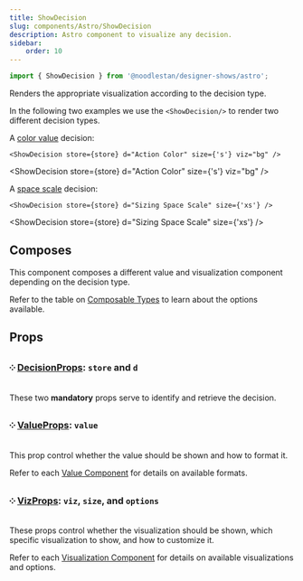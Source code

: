 ```yaml
---
title: ShowDecision
slug: components/Astro/ShowDecision
description: Astro component to visualize any decision.
sidebar:
    order: 10
---
```





```ts
import { ShowDecision } from '@noodlestan/designer-shows/astro';
```

Renders the appropriate visualization according to the decision type.

In the following two examples we use the `<ShowDecision/>` to render two different
decision types.

A [color value](/decision-models/color-value) decision:

```mdx
<ShowDecision store={store} d="Action Color" size={'s'} viz="bg" />
```

<ShowDecision store={store} d="Action Color" size={'s'} viz="bg" />

A [space scale](/decision-models/space-scale) decision:

```mdx
<ShowDecision store={store} d="Sizing Space Scale" size={'xs'} />
```

<ShowDecision store={store} d="Sizing Space Scale" size={'xs'} />

## Composes

This component composes a different value and visualization component depending on the decision type.

Refer to the table on [Composable Types](/components/Astro/Composable/Types) to learn about the options available.

## Props

### ༶ [DecisionProps](/components/Astro/Props): `store` and `d`

These two **mandatory** props serve to identify and retrieve the decision.

### ༶ [ValueProps](/components/Astro/Props#valueprops): `value`

This prop control whether the value should be shown and how to format it.

Refer to each [Value Component](/components/Astro/Composable/Values) for details on available formats.

### ༶ [VizProps](/components/Astro/Props#vizprops): `viz`, `size`, and `options`

These props control whether the visualization should be shown, which specific visualization to show, and how to customize it.

Refer to each [Visualization Component](/components/Astro/Composable/Visualizations) for details
on available visualizations and options.
